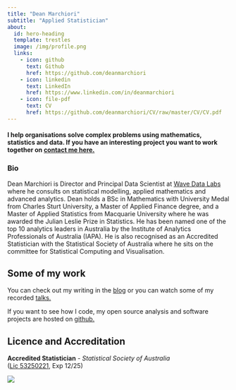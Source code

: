 ```yaml
---
title: "Dean Marchiori"
subtitle: "Applied Statistician"
about:
  id: hero-heading
  template: trestles
  image: /img/profile.png
  links:
    - icon: github
      text: Github
      href: https://github.com/deanmarchiori
    - icon: linkedin
      text: LinkedIn
      href: https://www.linkedin.com/in/deanmarchiori
    - icon: file-pdf
      text: CV
      href: https://github.com/deanmarchiori/CV/raw/master/CV/CV.pdf
---
```



#### I help organisations solve complex problems using mathematics, statistics and data. If you have an interesting project you want to work together on [contact me here.](contact/index.qmd)

:::{#hero-heading}

### Bio 
Dean Marchiori is Director and Principal Data Scientist at [Wave Data Labs](https://wavedatalabs.com.au) where he consults on statistical modelling, applied mathematics and advanced analytics. Dean holds a BSc in Mathematics with University Medal from Charles Sturt University, a Master of Applied Finance degree, and a Master of Applied Statistics from Macquarie University where he was awarded the Julian Leslie Prize in Statistics. He has been named one of the top 10 analytics leaders in Australia by the Institute of Analytics Professionals of Australia (IAPA). He is also recognised as an Accredited Statistician with the Statistical Society of Australia where he sits on the committee for Statistical Computing and Visualisation.

:::   

## Some of my work 

You can check out my writing in the [blog](posts/index.qmd) or you can 
watch some of my recorded [talks.](talks/index.qmd)

If you want to see how I code, my open source analysis and software projects are hosted on [github.](https://github.com/deanmarchiori)


## Licence and Accreditation  

 **Accredited Statistician** - *Statistical Society of Australia*   
 ([Lic 53250221](https://www.statsoc.org.au/Sys/PublicProfile/53250221/4702721), Exp 12/25)

![](img/SSA_2025.png)

